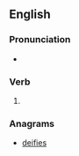 {{also|édifiés|édifies}}

==English==

===Pronunciation===
* {{IPA|/ˈɛdɪfaɪz/|lang=en}}

===Verb===
{{head|en|verb form}}

# {{en-third-person singular of|edify}}

===Anagrams===
* [[deifies#English|deifies]]